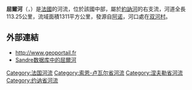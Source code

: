 {{noteTA
|G1=法国地名
|G2=单位
}}
{{Infobox river
| name                = 屈爾河
| native_name         = Cure
| image               = Cure.jpg
| image_size          = 
| image_caption       = 流经[[丹莱普拉斯|丹莱普拉斯]]的屈爾河
| map                 = Cure (rivière).png
| map_caption         = 屈爾河流域图
| source1_location    = [[阿诺_(索恩-卢瓦尔省)|阿诺]]
| source1_coordinates = {{coord|47|06|25|N|4|04|53|E}}
| source1_elevation   = 725米
| mouth_location      = [[双河村|双河村]]
| mouth_coordinates   = {{coord|47|40|33|N|3|41|16|E}}
| mouth_elevation     = 111米
| progression         = {{RYonne}}
| subdivision_type1   = [[世界政區索引|国家]]
| subdivision_name1   = {{FR}}
| length              = {{convert|113.25|km|mi|abbr=on}}
| discharge1_avg      = {{convert|16.20|m3/s|cuft/s|abbr=on}}
| basin_size          = {{convert|1311|km2|mi2|abbr=on}}
}}
'''屈爾河'''（{{lang-fr|Cure}}，{{IPA-fr|kyʁ|-|LL-Q150 (fra)-VictorDtmtc-cure.wav}}）是[[法國|法國]]的河流，位於該國中部，屬於[[約訥河|約訥河]]的右支流，河道全長113.25公里，流域面積1311平方公里，發源自[[阿诺_(索恩-卢瓦尔省)|阿诺]]，河口處在[[双河村|双河村]]。

==外部連結==
*http://www.geoportail.fr {{Wayback|url=http://www.geoportail.fr/ |date=20101215171356 }}
*[http://sandre.eaufrance.fr/app/chainage/courdo/htm/F31-0400.php?cg=F31-0400 Sandre数据库中的屈爾河]

{{Authority control}}
{{DEFAULTSORT:Cure}}
[[Category:法国河流|Category:法国河流]]
[[Category:索恩-卢瓦尔省河流|Category:索恩-卢瓦尔省河流]]
[[Category:涅夫勒省河流|Category:涅夫勒省河流]]
[[Category:约讷省河流|Category:约讷省河流]]